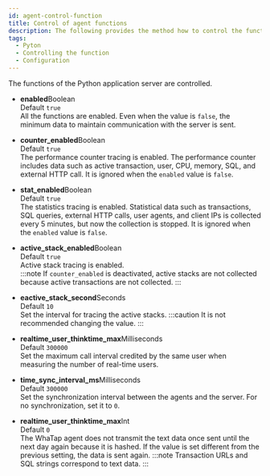 ```yaml
---
id: agent-control-function
title: Control of agent functions
description: The following provides the method how to control the functions of the application server.
tags:
  - Pyton
  - Controlling the function
  - Configuration
---
```


The functions of the Python application server are controlled.

-   **enabled**<span class='type'>Boolean</span><br/>
      Default `true`<br/>
      All the functions are enabled. Even when the value is `false`, the minimum data to maintain communication with the server is sent.

<!-- 명시된 enable이 어디 enable인지 문의 -->

-   **counter_enabled**<span class='type'>Boolean</span><br/>
      Default `true`<br/>
      The performance counter tracing is enabled. The performance counter includes data such as active transaction, user, CPU, memory, SQL, and external HTTP call. It is ignored when the `enabled` value is `false`.

-   **stat_enabled**<span class='type'>Boolean</span><br/>
      Default `true`<br/>
      The statistics tracing is enabled. Statistical data such as transactions, SQL queries, external HTTP calls, user agents, and client IPs is collected every 5 minutes, but now the collection is stopped. It is ignored when the `enabled` value is `false`. 

-   **active_stack_enabled**<span class='type'>Boolean</span><br/>
        Default `true`<br/>
        Active stack tracing is enabled.<br/>
    :::note
    If `counter_enabled` is deactivated, active stacks are not collected because active transactions are not collected.
    :::

-   **eactive_stack_second**<span class='type'>Seconds</span><br/>
        Default `10`<br/>
        Set the interval for tracing the active stacks.
    :::caution
    It is not recommended changing the value.
    :::

-   **realtime_user_thinktime_max**<span class='type'>Milliseconds</span><br/>
      Default `300000`<br/>
      Set the maximum call interval credited by the same user when measuring the number of real-time users.

-   **time_sync_interval_ms**<span class='type'>Milliseconds</span><br/>
      Default `300000`<br/>
      Set the synchronization interval between the agents and the server. For no synchronization, set it to `0`.  

-   **realtime_user_thinktime_max**<span class='type'>Int</span><br/>
        Default `0`<br/>
        The WhaTap agent does not transmit the text data once sent until the next day again because it is hashed. If the value is set different from the previous setting, the data is sent again.
    :::note
    Transaction URLs and SQL strings correspond to text data.
    :::
